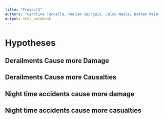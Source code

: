 ```yaml
---
title: "Project1"
authors: "Caroline Fuccella, Mariam Guirguis, Caleb Neale, Nathan Weins"
output: html_notebook
---
```


# Hypotheses

## Derailments Cause more Damage

## Derailments Cause more Causalties

## Night time accidents cause more damage

## Night time accidents cause more casualties